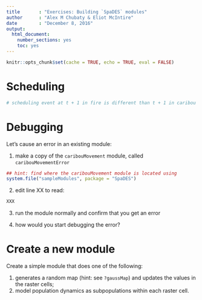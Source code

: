 ```yaml
---
title       : "Exercises: Building `SpaDES` modules"
author      : "Alex M Chubaty & Eliot McIntire"
date        : "December 8, 2016"
output: 
  html_document: 
    number_sections: yes
    toc: yes
---
```


```r
knitr::opts_chunk$set(cache = TRUE, echo = TRUE, eval = FALSE)
```

# Scheduling

```r
# scheduling event at t + 1 in fire is different than t + 1 in caribou explain
```

# Debugging

Let's cause an error in an existing module:

1. make a copy of the `caribouMovement` module, called `caribouMovementError`

```r
## hint: find where the caribouMovement module is located using
system.file("sampleModules", package = "SpaDES")
```

2. edit line XX to read:

```r
XXX
```

3. run the module normally and confirm that you get an error

4. how would you start debugging the error?

# Create a new module

Create a simple module that does one of the following:

1. generates a random map (hint: see `?gaussMap`) and updates the values in the raster cells;
2. model population dynamics as subpopulations within each raster cell.
